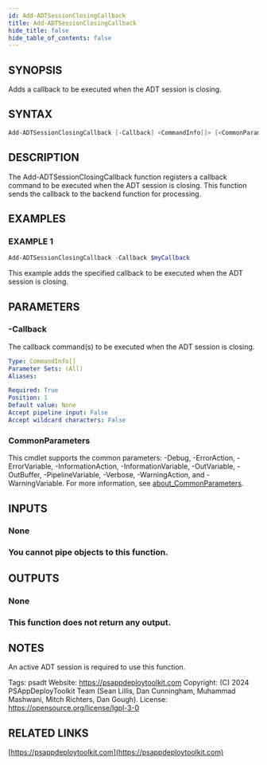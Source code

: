```yaml
---
id: Add-ADTSessionClosingCallback
title: Add-ADTSessionClosingCallback
hide_title: false
hide_table_of_contents: false
---
```


## SYNOPSIS

Adds a callback to be executed when the ADT session is closing.

## SYNTAX

```powershell
Add-ADTSessionClosingCallback [-Callback] <CommandInfo[]> [<CommonParameters>]
```

## DESCRIPTION

The Add-ADTSessionClosingCallback function registers a callback command to be executed when the ADT session is closing.
This function sends the callback to the backend function for processing.

## EXAMPLES

### EXAMPLE 1

```powershell
Add-ADTSessionClosingCallback -Callback $myCallback
```

This example adds the specified callback to be executed when the ADT session is closing.

## PARAMETERS

### -Callback

The callback command(s) to be executed when the ADT session is closing.

```yaml
Type: CommandInfo[]
Parameter Sets: (All)
Aliases:

Required: True
Position: 1
Default value: None
Accept pipeline input: False
Accept wildcard characters: False
```

### CommonParameters

This cmdlet supports the common parameters: -Debug, -ErrorAction, -ErrorVariable, -InformationAction, -InformationVariable, -OutVariable, -OutBuffer, -PipelineVariable, -Verbose, -WarningAction, and -WarningVariable. For more information, see [about_CommonParameters](http://go.microsoft.com/fwlink/?LinkID=113216).

## INPUTS

### None

### You cannot pipe objects to this function.
## OUTPUTS

### None

### This function does not return any output.
## NOTES
An active ADT session is required to use this function.

Tags: psadt
Website: https://psappdeploytoolkit.com
Copyright: (C) 2024 PSAppDeployToolkit Team (Sean Lillis, Dan Cunningham, Muhammad Mashwani, Mitch Richters, Dan Gough).
License: https://opensource.org/license/lgpl-3-0

## RELATED LINKS

[https://psappdeploytoolkit.com](https://psappdeploytoolkit.com)
